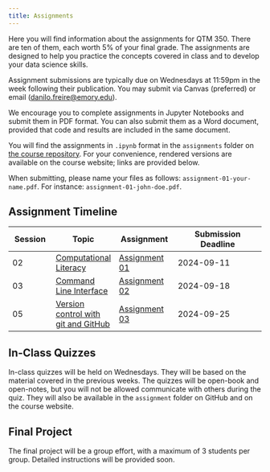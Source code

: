 ```yaml
---
title: Assignments
---
```


Here you will find information about the assignments for QTM 350. There are ten of them, each worth 5% of your final grade. The assignments are designed to help you practice the concepts covered in class and to develop your data science skills.

Assignment submissions are typically due on Wednesdays at 11:59pm in the week following their publication. You may submit via Canvas (preferred) or email (<danilo.freire@emory.edu>).

We encourage you to complete assignments in Jupyter Notebooks and submit them in PDF format. You can also submit them as a Word document, provided that code and results are included in the same document.

You will find the assignments in `.ipynb` format in the `assignments` folder on [the course repository](https://github.com/danilofreire/qtm350/tree/main/assignments). For your convenience, rendered versions are available on the course website; links are provided below.

When submitting, please name your files as follows: `assignment-01-your-name.pdf`. For instance: `assignment-01-john-doe.pdf`.

## Assignment Timeline

| Session | Topic | Assignment | Submission Deadline |
|---------|-------|------------|---------------------|
| 02 | [Computational Literacy](https://danilofreire.github.io/qtm350/lectures/lecture-02/02-computational-literacy.html) | [Assignment 01](https://github.com/danilofreire/qtm350/blob/main/assignments/01-assignment.ipynb) | 2024-09-11 |
| 03 | [Command Line Interface](https://raw.githack.com/danilofreire/qtm350/main/lectures/lecture-03/03-command-line.html) | [Assignment 02](https://github.com/danilofreire/qtm350/blob/main/assignments/02-assignment.ipynb) | 2024-09-18 |
| 05 | [Version control with git and GitHub](https://raw.githack.com/danilofreire/qtm350/main/lectures/lecture-05/05-git-github.html) | [Assignment 03](https://github.com/danilofreire/qtm350/blob/main/assignments/03-assignment.ipynb) | 2024-09-25 |

## In-Class Quizzes

In-class quizzes will be held on Wednesdays. They will be based on the material covered in the previous weeks. The quizzes will be open-book and open-notes, but you will not be allowed communicate with others during the quiz. They will also be available in the `assignment` folder on GitHub and on the course website.

## Final Project

The final project will be a group effort, with a maximum of 3 students per group. Detailed instructions will be provided soon.
